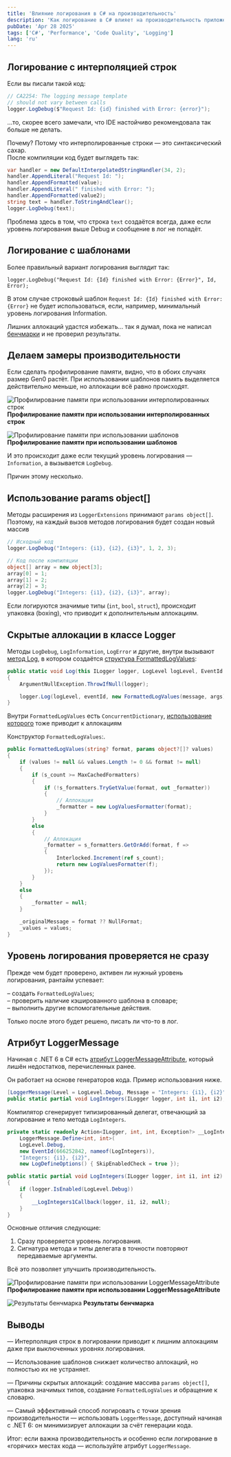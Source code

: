 ```yaml
---
title: 'Влияние логирования в C# на производительность'
description: 'Как логирование в C# влияет на производительность приложения. Сравнение интерполяции строк, шаблонов и LoggerMessageAttribute.'
pubDate: 'Apr 28 2025'
tags: ['C#', 'Performance', 'Code Quality', 'Logging']
lang: 'ru'
---
```



## Логирование с интерполяцией строк

Если вы писали такой код:

```cs
// CA2254: The logging message template
// should not vary between calls
logger.LogDebug($"Request Id: {id} finished with Error: {error}");
```

...то, скорее всего замечали, что IDE настойчиво рекомендовала так больше не делать.

Почему? Потому что интерполированные строки — это синтаксический сахар.  
После компиляции код будет выглядеть так:

```cs
var handler = new DefaultInterpolatedStringHandler(34, 2);
handler.AppendLiteral("Request Id: ");
handler.AppendFormatted(value);
handler.AppendLiteral(" finished with Error: ");
handler.AppendFormatted(value2);
string text = handler.ToStringAndClear();
logger.LogDebug(text);
```

Проблема здесь в том, что строка `text` создаётся всегда, даже если уровень логирования выше Debug и сообщение в лог не попадёт.

## Логирование с шаблонами

Более правильный вариант логирования выглядит так:

```
logger.LogDebug("Request Id: {Id} finished with Error: {Error}", Id, Error);
```

В этом случае строковый шаблон `Request Id: {Id} finished with Error: {Error}` не будет использоваться, если, например, минимальный уровень логирования Information.

Лишних аллокаций удастся избежать… так я думал, пока не написал [бенчмарки](https://github.com/alexeyfv/DotNetBenchmarks/tree/main/Logging) и не проверил результаты.

## Делаем замеры производительности

Если сделать профилирование памяти, видно, что в обоих случаях размер Gen0 растёт. При использовании шаблонов память выделяется действительно меньше, но аллокации всё равно происходят.

<Image
  src={image1}
  alt="Профилирование памяти при использовании интерполированных строк"
/>
<strong style="text-align: center;">
  Профилирование памяти при использовании интерполированных строк
</strong>

<Image src={image2} alt="Профилирование памяти при использовании шаблонов" />
<strong style="text-align: center;">
  Профилирование памяти при использовании шаблонов
</strong>

И это происходит даже если текущий уровень логирования — `Information`, а вызывается `LogDebug`.

Причин этому несколько.

## Использование params object[]

Методы расширения из `LoggerExtensions` принимают `params object[]`. Поэтому, на каждый вызов методов логирования будет создан новый массив

```cs
// Исходный код
logger.LogDebug("Integers: {i1}, {i2}, {i3}", 1, 2, 3);

// Код после компиляции
object[] array = new object[3];
array[0] = 1;
array[1] = 2;
array[2] = 3;
logger.LogDebug("Integers: {i1}, {i2}, {i3}", array);
```

Если логируются значимые типы (`int`, `bool`, `struct`), происходит упаковка (boxing), что приводит к дополнительным аллокациям.

## Скрытые аллокации в классе Logger

Методы `LogDebug`, `LogInformation`, `LogError` и другие, внутри вызывают [метод Log](https://github.com/dotnet/runtime/blob/143bd05597043509045a01d5e47533b8cbdec7ec/src/libraries/Microsoft.Extensions.Logging.Abstractions/src/LoggerExtensions.cs#L486), в котором создаётся [структура FormattedLogValues](https://github.com/dotnet/runtime/blob/42fec5761b71383e97981ce2932c6962d83747e4/src/libraries/Microsoft.Extensions.Logging.Abstractions/src/FormattedLogValues.cs#L16):

```cs
public static void Log(this ILogger logger, LogLevel logLevel, EventId eventId, Exception? exception, string? message, params object?[] args)
{
    ArgumentNullException.ThrowIfNull(logger);

    logger.Log(logLevel, eventId, new FormattedLogValues(message, args), exception, _messageFormatter);
}
```

Внутри `FormattedLogValues` есть `ConcurrentDictionary`, [использование которого](https://github.com/dotnet/runtime/blob/42fec5761b71383e97981ce2932c6962d83747e4/src/libraries/Microsoft.Extensions.Logging.Abstractions/src/FormattedLogValues.cs#L44) тоже приводит к аллокациям

Конструктор `FormattedLogValues`:.

```cs
public FormattedLogValues(string? format, params object?[]? values)
{
    if (values != null && values.Length != 0 && format != null)
    {
        if (s_count >= MaxCachedFormatters)
        {
            if (!s_formatters.TryGetValue(format, out _formatter))
            {
                // Аллокация
                _formatter = new LogValuesFormatter(format);
            }
        }
        else
        {
            // Аллокация
            _formatter = s_formatters.GetOrAdd(format, f =>
            {
                Interlocked.Increment(ref s_count);
                return new LogValuesFormatter(f);
            });
        }
    }
    else
    {
        _formatter = null;
    }

    _originalMessage = format ?? NullFormat;
    _values = values;
}
```

## Уровень логирования проверяется не сразу

Прежде чем будет проверено, активен ли нужный уровень логирования, рантайм успевает:

– создать `FormattedLogValues`;  
– проверить наличие кэшированного шаблона в словаре;  
– выполнить другие вспомогательные действия.

Только после этого будет решено, писать ли что-то в лог.

## Атрибут LoggerMessage

Начиная с .NET 6 в C# есть [атрибут LoggerMessageAttribute](https://learn.microsoft.com/en-us/dotnet/core/extensions/logger-message-generator), который лишён недостатков, перечисленных ранее.

Он работает на основе генераторов кода. Пример использования ниже.

```cs
[LoggerMessage(Level = LogLevel.Debug, Message = "Integers: {i1}, {i2}")]
public static partial void LogIntegers(ILogger logger, int i1, int i2);
```

Компилятор сгенерирует типизированный делегат, отвечающий за логирование и тело метода `LogIntegers`.

```cs
private static readonly Action<ILogger, int, int, Exception?> __LogIntegers1Callback =
    LoggerMessage.Define<int, int>(
    LogLevel.Debug,
    new EventId(666252842, nameof(LogIntegers)),
    "Integers: {i1}, {i2}",
    new LogDefineOptions() { SkipEnabledCheck = true });

public static partial void LogIntegers(ILogger logger, int i1, int i2)
{
    if (logger.IsEnabled(LogLevel.Debug))
    {
        __LogIntegers1Callback(logger, i1, i2, null);
    }
}
```

Основные отличия следующие:

1. Сразу проверяется уровень логирования.
2. Сигнатура метода и типы делегата в точности повторяют передаваемые аргументы.

Всё это позволяет улучшить производительность.

<Image
  src={image3}
  alt="Профилирование памяти при использовании LoggerMessageAttribute"
/>
<strong style="text-align: center;">
  Профилирование памяти при использовании LoggerMessageAttribute
</strong>

<Image src={image4} alt="Результаты бенчмарка" />
<strong style="text-align: center;">Результаты бенчмарка</strong>

## Выводы

— Интерполяция строк в логировании приводит к лишним аллокациям даже при выключенных уровнях логирования.

— Использование шаблонов снижает количество аллокаций, но полностью их не устраняет.

— Причины скрытых аллокаций: создание массива `params object[]`, упаковка значимых типов, создание `FormattedLogValues` и обращение к словарю.

— Самый эффективный способ логировать с точки зрения производительности — использовать `LoggerMessage`, доступный начиная с .NET 6: он минимизирует аллокации за счёт генерации кода.

Итог: если важна производительность и особенно если логирование в «горячих» местах кода — используйте атрибут `LoggerMessage`.
